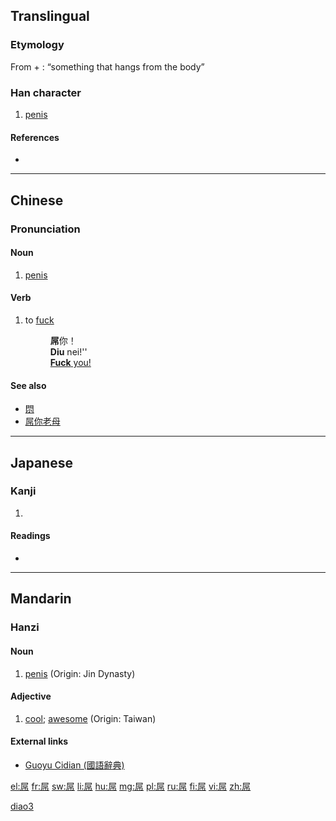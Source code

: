 ==Translingual==

===Etymology===
From {{term|尸||body|lang=mul|sc=Hani}} + {{term|吊||to hang|lang=mul|sc=Hani}}: “something that hangs from the body”

===Han character===
{{Han char|rn=44|rad=尸|as=06|sn=9|four=7722<sub>7</sub>|canj=尸口中月 (SRLB)|ids=⿸[[尸]][[吊]]}}

# [[penis]]

====References====
* {{Han ref|kx=0301.210|dkj=07685|dj=0598.120|hdz=20972.020|uh=5C4C|ud=23628|bh=CE78|bd=52856}}

----

==Chinese==

===Pronunciation===
{{zh-pron
|c=diu2
|cat=n,v
}}

====Noun====
{{zh-noun}}

# {{context|vulgar|lang=yue}} [[penis]]

====Verb====
{{zh-noun}}

# {{context|vulgar|lang=yue}} to [[fuck]]
#: '''屌'''你！
#: '''Diu''' nei!''
#: [[fuck you|'''Fuck''' you!]]

====See also====
* [[𨳒]]
* [[屌你老母]]

----

==Japanese==

===Kanji===
{{ja-kanji|grade=9|rs=尸06}}

# {{defn|lang=ja|sort=尸06}}

====Readings====
* {{ja-readings|on=[[ちょう]] (chō)|kun=}}

----

==Mandarin==

===Hanzi===
{{cmn-hanzi|pin=[[diǎo]] ([[diao3]])|wg=tiao<sup>3</sup>}}

====Noun====
{{cmn-noun|ts|pin=[[diǎo]]|pint=diao3}}

# {{context|vulgar|lang=cmn}} [[penis]] (Origin: Jin Dynasty)<!--which Jin Dynasty? There were at least two or three different Jin Dynasties-->

====Adjective====
{{cmn-adj|ts|pin=[[diǎo]]|pint=diao3}}

# {{context|slang|lang=cmn}} [[cool]]; [[awesome]] (Origin: Taiwan)

====External links====
* [http://140.111.34.46/cgi-bin/dict/GetContent.cgi?Database=dict&DocNum=34962&GraphicWord=yes&QueryString=屌$ Guoyu Cidian (國語辭典)]

[[Category:Mandarin slang|diao3]]

[[el:屌]]
[[fr:屌]]
[[sw:屌]]
[[li:屌]]
[[hu:屌]]
[[mg:屌]]
[[pl:屌]]
[[ru:屌]]
[[fi:屌]]
[[vi:屌]]
[[zh:屌]]